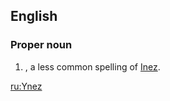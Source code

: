 ==English==

===Proper noun===
{{en-proper noun}}

# {{given name|female|from=Spanish}}, a less common spelling of [[Inez]].

[[ru:Ynez]]